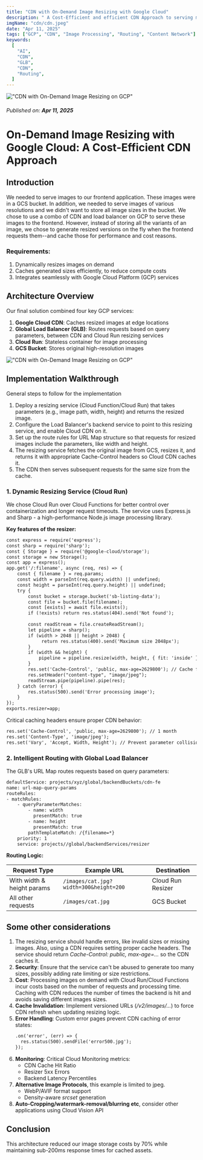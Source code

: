 ```yaml
---
title: "CDN with On-Demand Image Resizing with Google Cloud"
description: " A Cost-Efficient and efficient CDN Approach to serving media content"
imgName: "cdn/cdn.jpeg"
date: "Apr 11, 2025"
tags: ["GCP", "CDN", "Image Processing", "Routing", "Content Network"]
keywords:
  [
    "AI",
    "CDN",
    "GLB",
    "CDN",
    "Routing",
  ]
---
```


!["CDN with On-Demand Image Resizing on GCP"](cdn/cdn.jpeg)

###### Published on: **Apr 11, 2025**

# On-Demand Image Resizing with Google Cloud: A Cost-Efficient CDN Approach  

## Introduction
We needed to serve images to our frontend application. These images were in a GCS bucket. In addition, we needed to serve images of various resolutions and we didn't want to store all image sizes in the bucket.  We chose to use a combo of CDN and load balancer on GCP to serve these images to the frontend. However, instead of storing all the variants of an image, we chose to generate resized versions on the fly when the frontend requests them--and cache those for performance and cost reasons.
### Requirements:  
1. Dynamically resizes images on demand  
2. Caches generated sizes efficiently, to reduce compute costs  
3. Integrates seamlessly with Google Cloud Platform (GCP) services  

## Architecture Overview  

Our final solution combined four key GCP services:  
1. **Google Cloud CDN**: Caches resized images at edge locations  
2. **Global Load Balancer (GLB)**: Routes requests based on query parameters, between CDN and Cloud Run resizing services  
3. **Cloud Run**: Stateless container for image processing  
4. **GCS Bucket**: Stores original high-resolution images  

!["CDN with On-Demand Image Resizing on GCP"](cdn/arch.jpg)

## Implementation Walkthrough  

General steps to follow for the implementation
1. Deploy a resizing service (Cloud Function/Cloud Run) that takes parameters (e.g., image path, width, height) and returns the resized image. 
2. Configure the Load Balancer's backend service to point to this resizing service, and enable Cloud CDN on it. 
3. Set up the route rules for URL Map structure so that requests for resized images include the parameters, like width and height. 
4. The resizing service fetches the original image from GCS, resizes it, and returns it with appropriate Cache-Control headers so Cloud CDN caches it. 
5. The CDN then serves subsequent requests for the same size from the cache.
### 1. Dynamic Resizing Service (Cloud Run)  
We chose Cloud Run over Cloud Functions for better control over containerization and longer request timeouts. The service uses Express.js and Sharp - a high-performance Node.js image processing library.  

**Key features of the resizer:**  
```txt
const express = require('express'); 
const sharp = require('sharp'); 
const { Storage } = require('@google-cloud/storage'); 
const storage = new Storage(); 
const app = express(); 
app.get('/:filename', async (req, res) => { 
	const { filename } = req.params; 
	const width = parseInt(req.query.width) || undefined; 
	const height = parseInt(req.query.height) || undefined; 
	try { 
		const bucket = storage.bucket('sb-listing-data'); 
		const file = bucket.file(filename); 
		const [exists] = await file.exists(); 
		if (!exists) return res.status(404).send('Not found'); 
		
		const readStream = file.createReadStream(); 
		let pipeline = sharp();
		if (width > 2048 || height > 2048) {
		     return res.status(400).send('Maximum size 2048px');
		} 
		if (width && height) { 
			pipeline = pipeline.resize(width, height, { fit: 'inside' }); 
		} 
		res.set('Cache-Control', 'public, max-age=2629800'); // Cache for 1 month 
		res.setHeader("content-type", "image/jpeg");
		readStream.pipe(pipeline).pipe(res); 
	} catch (error) { 
		res.status(500).send('Error processing image'); 
	} 
}); 
exports.resizer=app;
```
Critical caching headers ensure proper CDN behavior:  
```txt
res.set('Cache-Control', 'public, max-age=2629800'); // 1 month
res.set('Content-Type', 'image/jpeg');
res.set('Vary', 'Accept, Width, Height'); // Prevent parameter collisions
```

### 2. Intelligent Routing with Global Load Balancer  
The GLB's URL Map routes requests based on query parameters:  
```txt 
defaultService: projects/xyz/global/backendBuckets/cdn-fe 
name: url-map-query-params 
routeRules: 
- matchRules: 
	- queryParameterMatches: 
		- name: width 
		  presentMatch: true 
		- name: height 
		  presentMatch: true 
		pathTemplateMatch: /{filename=*} 
	priority: 1 
	service: projects//global/backendServices/resizer
```

**Routing Logic:**

| Request Type               | Example URL                            | Destination       |
|---------------------------|----------------------------------------|-------------------|
| With width \& height params | `/images/cat.jpg?width=300&height=200` | Cloud Run Resizer |
| All other requests         | `/images/cat.jpg`                      | GCS Bucket        |

## Some other considerations
1. The resizing service should handle errors, like invalid sizes or missing images. Also, using a CDN requires setting proper cache headers. The service should return *Cache-Control: public, max-age=...* so the CDN caches it. 
2. **Security**: Ensure that the service can't be abused to generate too many sizes, possibly adding rate limiting or size restrictions. 
3. **Cost**: Processing images on demand with Cloud Run/Cloud Functions incur costs based on the number of requests and processing time. Caching with CDN reduces the number of times the backend is hit and avoids saving different images sizes. 
4. **Cache Invalidation**: Implement versioned URLs (*/v2/images/...*) to force CDN refresh when updating resizing logic.
5. **Error Handling**: Custom error pages prevent CDN caching of error states:  
   ```txt
   .on('error', (err) => {
     res.status(500).sendFile('error500.jpg');
   });
   ```
6. **Monitoring**: Critical Cloud Monitoring metrics:  
   - CDN Cache Hit Ratio  
   - Resizer 5xx Errors  
   - Backend Latency Percentiles
7. **Alternative Image Protocols**, this example is limited to jpeg.  
   - WebP/AVIF format support  
   - Density-aware *srcset* generation  
8. **Auto-Cropping/watermark-removal/blurring etc**, consider other applications using Cloud Vision API  

## Conclusion  

This architecture reduced our image storage costs by 70% while maintaining sub-200ms response times for cached assets.